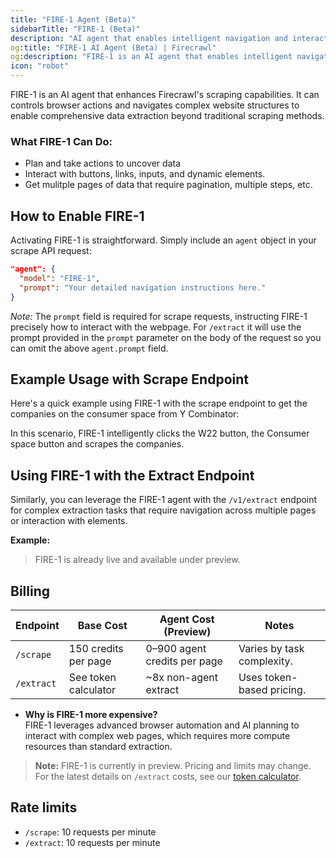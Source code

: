 ```yaml
---
title: "FIRE-1 Agent (Beta)"
sidebarTitle: "FIRE-1 (Beta)"
description: "AI agent that enables intelligent navigation and interaction with web pages"
og:title: "FIRE-1 AI Agent (Beta) | Firecrawl"
og:description: "FIRE-1 is an AI agent that enables intelligent navigation and interaction with web pages"
icon: "robot"
---
```



FIRE-1 is an AI agent that enhances Firecrawl's scraping capabilities. It can controls browser actions and navigates complex website structures to enable comprehensive data extraction beyond traditional scraping methods.

### What FIRE-1 Can Do:

- Plan and take actions to uncover data
- Interact with buttons, links, inputs, and dynamic elements.
- Get mulitple pages of data that require pagination, multiple steps, etc.

## How to Enable FIRE-1

Activating FIRE-1 is straightforward. Simply include an `agent` object in your scrape API request:

```json
"agent": {
  "model": "FIRE-1",
  "prompt": "Your detailed navigation instructions here."
}
```

_Note:_ The `prompt` field is required for scrape requests, instructing FIRE-1 precisely how to interact with the webpage. For `/extract` it will use the prompt provided in the `prompt` parameter on the body of the request so you can omit the above `agent.prompt` field.

## Example Usage with Scrape Endpoint

Here's a quick example using FIRE-1 with the scrape endpoint to get the companies on the consumer space from Y Combinator:

<CodeGroup>

<ScrapeFire1Python />
<ScrapeFire1Node />
<ScrapeFire1CURL />

</CodeGroup>

In this scenario, FIRE-1 intelligently clicks the W22 button, the Consumer space button and scrapes the companies.

## Using FIRE-1 with the Extract Endpoint

Similarly, you can leverage the FIRE-1 agent with the `/v1/extract` endpoint for complex extraction tasks that require navigation across multiple pages or interaction with elements.

**Example:**

<CodeGroup>

<ExtractFire1Python />
<ExtractFire1Node />
<ExtractFire1CURL />

</CodeGroup>

> FIRE-1 is already live and available under preview.

## Billing

| Endpoint   | Base Cost            | Agent Cost (Preview)         | Notes                      |
| ---------- | -------------------- | ---------------------------- | -------------------------- |
| `/scrape`  | 150 credits per page | 0–900 agent credits per page | Varies by task complexity. |
| `/extract` | See token calculator | ~8x non-agent extract        | Uses token-based pricing.  |

- **Why is FIRE-1 more expensive?**  
  FIRE-1 leverages advanced browser automation and AI planning to interact with complex web pages, which requires more compute resources than standard extraction.

> **Note:** FIRE-1 is currently in preview. Pricing and limits may change. For the latest details on `/extract` costs, see our [token calculator](https://www.firecrawl.dev/pricing?extract-pricing=true#token-calculator).

## Rate limits

- `/scrape`: 10 requests per minute
- `/extract`: 10 requests per minute
